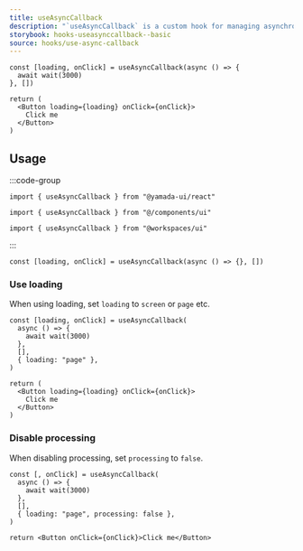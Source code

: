 ```yaml
---
title: useAsyncCallback
description: "`useAsyncCallback` is a custom hook for managing asynchronous callbacks."
storybook: hooks-useasynccallback--basic
source: hooks/use-async-callback
---
```


```tsx preview functional client
const [loading, onClick] = useAsyncCallback(async () => {
  await wait(3000)
}, [])

return (
  <Button loading={loading} onClick={onClick}>
    Click me
  </Button>
)
```

## Usage

:::code-group

```tsx [package]
import { useAsyncCallback } from "@yamada-ui/react"
```

```tsx [alias]
import { useAsyncCallback } from "@/components/ui"
```

```tsx [monorepo]
import { useAsyncCallback } from "@workspaces/ui"
```

:::

```tsx
const [loading, onClick] = useAsyncCallback(async () => {}, [])
```

### Use loading

When using loading, set `loading` to `screen` or `page` etc.

```tsx preview functional client
const [loading, onClick] = useAsyncCallback(
  async () => {
    await wait(3000)
  },
  [],
  { loading: "page" },
)

return (
  <Button loading={loading} onClick={onClick}>
    Click me
  </Button>
)
```

### Disable processing

When disabling processing, set `processing` to `false`.

```tsx preview functional client
const [, onClick] = useAsyncCallback(
  async () => {
    await wait(3000)
  },
  [],
  { loading: "page", processing: false },
)

return <Button onClick={onClick}>Click me</Button>
```
